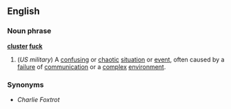 ==English==
===Noun phrase===
'''[[cluster]] [[fuck]]'''
#(''US military'') A [[confusing]] or [[chaotic]] [[situation]] or [[event]], often caused by a [[failure]] of  [[communication]] or a [[complex]] [[environment]].
===Synonyms===
*''Charlie Foxtrot''